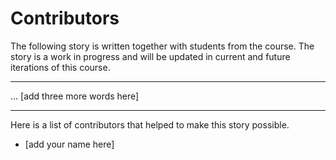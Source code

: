 # Contributors {.unnumbered}

The following story is written together with students from the course. The story is a work in progress and will be updated in current and future iterations of this course. 

---

... [add three more words here]


---

Here is a list of contributors that helped to make this story possible.

- [add your name here]